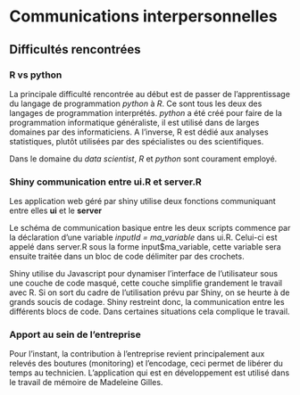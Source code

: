 

# Communications interpersonnelles 

## Difficultés rencontrées

### R vs python

La principale difficulté rencontrée au début est de passer de l'apprentissage du langage de programmation *python* à *R*. Ce sont tous les deux des langages de programmation interprétés.
*python* a été créé pour faire de la programmation informatique généraliste, il est utilisé dans de larges domaines par des informaticiens. A l'inverse, R est dédié aux analyses statistiques, plutôt utilisées par des spécialistes ou des scientifiques.

Dans le domaine du *data scientist*, *R* et *python* sont courament employé.

### Shiny communication entre ui.R et server.R

Les application web géré par shiny utilise deux fonctions communiquant entre elles **ui** et le **server**

Le schéma de communication basique entre les deux scripts commence par la déclaration d'une variable *inputId = ma_variable* dans ui.R.
Celui-ci est appelé dans server.R sous la forme input$ma_variable, cette variable sera ensuite traitée dans un bloc de code délimiter par des crochets.

Shiny utilise du Javascript pour dynamiser l'interface de l'utilisateur sous une couche de code masqué, cette couche simplifie grandement le travail avec R.
Si on sort du cadre de l'utilisation prévu par Shiny, on se heurte à de grands soucis de codage. Shiny restreint donc, la communication entre les différents blocs de code.
Dans certaines situations cela complique le travail.


### Apport au sein de l'entreprise

Pour l'instant, la contribution à l'entreprise revient principalement aux relevés des boutures (monitoring) et l'encodage, ceci permet de libérer du temps au technicien.
L'application qui est en développement est utilisé dans le travail de mémoire de Madeleine Gilles.



